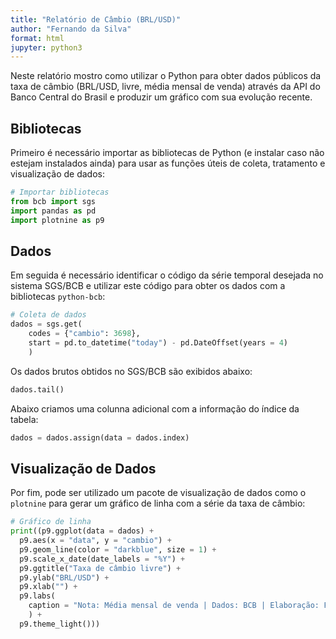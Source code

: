 ```yaml
---
title: "Relatório de Câmbio (BRL/USD)"
author: "Fernando da Silva"
format: html
jupyter: python3
---
```


Neste relatório mostro como utilizar o Python para obter dados públicos da taxa de câmbio (BRL/USD, livre, média mensal de venda) através da API do Banco Central do Brasil e produzir um gráfico com sua evolução recente.

## Bibliotecas

Primeiro é necessário importar as bibliotecas de Python (e instalar caso não estejam instalados ainda) para usar as funções úteis de coleta, tratamento e visualização de dados:

```python
# Importar bibliotecas
from bcb import sgs
import pandas as pd
import plotnine as p9
```

## Dados

Em seguida é necessário identificar o código da série temporal desejada no sistema SGS/BCB e utilizar este código para obter os dados com a bibliotecas `python-bcb`:

```python
# Coleta de dados
dados = sgs.get(
    codes = {"cambio": 3698},
    start = pd.to_datetime("today") - pd.DateOffset(years = 4)
    )
```

Os dados brutos obtidos no SGS/BCB são exibidos abaixo:

```python
dados.tail()
```

Abaixo criamos uma colunna adicional com a informação do índice da tabela:

```python
dados = dados.assign(data = dados.index)
```

## Visualização de Dados

Por fim, pode ser utilizado um pacote de visualização de dados como o `plotnine` para gerar um gráfico de linha com a série da taxa de câmbio:

```python
# Gráfico de linha
print((p9.ggplot(data = dados) +
  p9.aes(x = "data", y = "cambio") +
  p9.geom_line(color = "darkblue", size = 1) +
  p9.scale_x_date(date_labels = "%Y") +
  p9.ggtitle("Taxa de câmbio livre") +
  p9.ylab("BRL/USD") +
  p9.xlab("") +
  p9.labs(
    caption = "Nota: Média mensal de venda | Dados: BCB | Elaboração: Fernando da Silva"
    ) +
  p9.theme_light()))
```